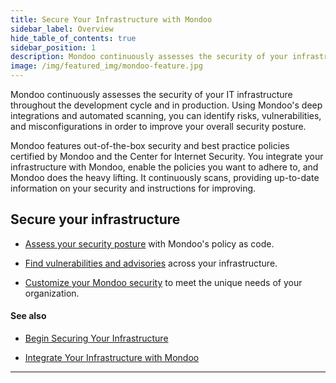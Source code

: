 ```yaml
---
title: Secure Your Infrastructure with Mondoo
sidebar_label: Overview
hide_table_of_contents: true
sidebar_position: 1
description: Mondoo continuously assesses the security of your infrastructure throughout the development cycle and in production.
image: /img/featured_img/mondoo-feature.jpg
---
```


Mondoo continuously assesses the security of your IT infrastructure throughout the development cycle and in production. Using Mondoo's deep integrations and automated scanning, you can identify risks, vulnerabilities, and misconfigurations in order to improve your overall security posture.

Mondoo features out-of-the-box security and best practice policies certified by Mondoo and the Center for Internet Security. You integrate your infrastructure with Mondoo, enable the policies you want to adhere to, and Mondoo does the heavy lifting. It continuously scans, providing up-to-date information on your security and instructions for improving.

## Secure your infrastructure

- [Assess your security posture](/platform/security/posture/overview/) with Mondoo's policy as code.

- [Find vulnerabilities and advisories](/platform/security/posture/vulnerabilities/) across your infrastructure.

- [Customize your Mondoo security](/platform/security/customize/overview/) to meet the unique needs of your organization.

#### See also

- [Begin Securing Your Infrastructure](/platform/start/plat-start-2/)

- [Integrate Your Infrastructure with Mondoo](/platform/infra/overview/)

---
